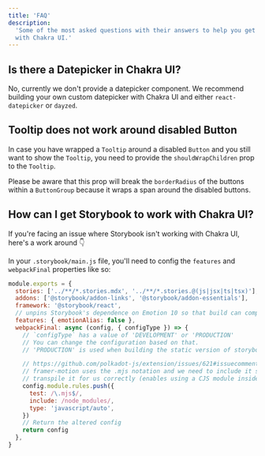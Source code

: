 ```yaml
---
title: 'FAQ'
description:
  'Some of the most asked questions with their answers to help you get started
  with Chakra UI.'
---
```


## Is there a Datepicker in Chakra UI?

No, currently we don't provide a datepicker component. We recommend building
your own custom datepicker with Chakra UI and either `react-datepicker` or
`dayzed`.

## Tooltip does not work around disabled Button

In case you have wrapped a `Tooltip` around a disabled `Button` and you still
want to show the `Tooltip`, you need to provide the `shouldWrapChildren` prop to
the `Tooltip`.

Please be aware that this prop will break the `borderRadius` of the buttons
within a `ButtonGroup` because it wraps a span around the disabled buttons.

## How can I get Storybook to work with Chakra UI?

If you're facing an issue where Storybook isn't working with Chakra UI, here's a
work around 👇

In your `.storybook/main.js` file, you'll need to config the `features` and
`webpackFinal` properties like so:

```jsx live=false
module.exports = {
  stories: ['../**/*.stories.mdx', '../**/*.stories.@(js|jsx|ts|tsx)'],
  addons: ['@storybook/addon-links', '@storybook/addon-essentials'],
  framework: '@storybook/react',
  // unpins Storybook's dependence on Emotion 10 so that build can compile successfully
  features: { emotionAlias: false },
  webpackFinal: async (config, { configType }) => {
    // `configType` has a value of 'DEVELOPMENT' or 'PRODUCTION'
    // You can change the configuration based on that.
    // 'PRODUCTION' is used when building the static version of storybook.

    // https://github.com/polkadot-js/extension/issues/621#issuecomment-759341776
    // framer-motion uses the .mjs notation and we need to include it so that webpack will
    // transpile it for us correctly (enables using a CJS module inside an ESM).
    config.module.rules.push({
      test: /\.mjs$/,
      include: /node_modules/,
      type: 'javascript/auto',
    })
    // Return the altered config
    return config
  },
}
```
